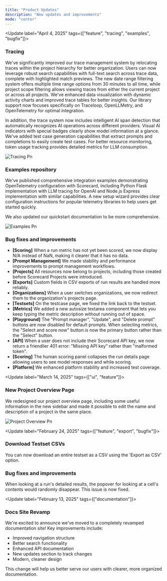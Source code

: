 ```yaml
---
title: "Product Updates"
description: "New updates and improvements"
mode: "center"
---
```

<Update label="April 4, 2025" tags={["feature", "tracing", "examples", "bugfix"]}>
  ### Tracing
  We've significantly improved our trace management system by relocating traces within the project hierarchy for better organization. Users can now leverage robust search capabilities with full-text search across trace data, complete with highlighted match previews. The new date range filtering system offers multiple time range options from 30 minutes to all time, while project scope filtering allows viewing traces from either the current project or across all projects. We've enhanced data visualization with dynamic activity charts and improved trace tables for better insights. Our library support now focuses specifically on Traceloop, OpenLLMetry, and OpenTelemetry for optimal integration.
  
  In addition, the trace system now includes intelligent AI span detection that automatically recognizes AI operations across different providers. Visual AI indicators with special badges clearly show model information at a glance. We've added test case generation capabilities that extract prompts and completions to easily create test cases. For better resource monitoring, token usage tracking provides detailed metrics for LLM consumption.
  
  ![Tracing Pn](/images/tracing.png)
  
  ### Examples repository
  We've published comprehensive integration examples demonstrating OpenTelemetry configuration with Scorecard, including Python Flask implementation with LLM tracing for OpenAI and Node.js Express implementation with similar capabilities. A new setup wizard provides clear configuration instructions for popular telemetry libraries to help users get started quickly.
  
  We also updated our quickstart documentation to be more comprehensive.
  
  ![Examples Pn](/images/examples.png)
  
  ### Bug fixes and improvements
  - **[Scoring]** When a run metric has not yet been scored, we now display N/A instead of NaN, making it clearer that it has no data.
  - **[Prompt Management]** We made stability and performance improvements to prompt management workflows.
  - **[Projects]** All resources now belong to projects, including those created before Scorecard Projects were introduced.
  - **[Exports]** Custom fields in CSV exports of run results are handled more reliably.
  - **[Organizations]** When a user switches organizations, we now redirect them to the organization's projects page.
  - **[Testsets]** On the testcase page, we fixed the link back to the testset.
  - **[Metrics]** We added a new autosize textarea component that lets you keep typing the metric description without running out of space.
  - **[Playground]** The "Prompt manager", "Update", and "Delete prompt" buttons are now disabled for default prompts. When selecting metrics, the "Select and score now" button is now the primary button rather than the "Select" button.
  - **[API]** When a user does not include their Scorecard API key, we now return a friendlier 401 error: "Missing API key" rather than "malformed token".
  - **[Scoring]** The human scoring panel collapses the run details page allowing users to see model responses and while scoring.
  - **[Platform]** We enhanced platform stability and increased test coverage.
</Update>

<Update label="March 14, 2025" tags={["ui", "feature"]}>
  ### New Project Overview Page
  We redesigned our project overview page, including some useful information in the new sidebar and made it possible to edit the name and description of a project in the same place.
  
  ![Project Overview Pn](/images/project_overview.png)
</Update>

<Update label="February 24, 2025" tags={["feature", "export", "bugfix"]}>
  ### Download Testset CSVs
  You can now download an entire testset as a CSV using the 'Export as CSV' option.
  
  ### Bug fixes and improvements
  When looking at a run's detailed results, the popover for looking at a cell's contents would randomly disappear. This issue is now fixed.
</Update>

<Update label="February 13, 2025" tags={["documentation"]}>
  ### Docs Site Revamp
  We're excited to announce we've moved to a completely revamped documentation site\! Key improvements include:
  - Improved navigation structure
  - Better search functionality
  - Enhanced API documentation
  - New updates section to track changes
  - Modern, cleaner design
  
  This change will help us better serve our users with clearer, more organized documentation.
</Update>
